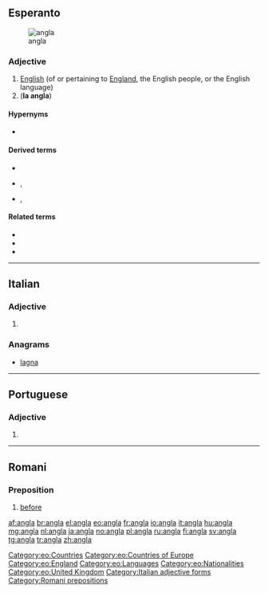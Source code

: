 ==Esperanto==
[[Image:Flag of England.svg|thumb|angla {{l|eo|flago}}]]

===Adjective===
{{eo-adj}}

# [[English]] (of or pertaining to [[England]], the English people, or the English language)
# ('''la angla''') {{short for|[[la]] [[angla lingvo]]||the English language|lang=eo}}

====Hypernyms====
* {{l|eo|brita|gloss=[[British]]}}

====Derived terms====
* {{l|eo|angla lingvo|gloss=English language}}
* {{l|eo|anglalingvano}}, {{l|eo|anglaparolanto|gloss=an English speaker, [[Anglophone]]}}
* {{l|eo|anglaparola}}, {{l|eo|anglaparolanta|gloss=English-speaking}}

====Related terms====
* {{l|eo|angle|gloss=in English}}
* {{l|eo|Anglio|gloss=England}}
* {{l|eo|anglo|gloss=an English [[person]]}}

{{eo GCSE|4}}

[[Category:eo:Countries]]
[[Category:eo:Countries of Europe]]
[[Category:eo:England]]
[[Category:eo:Languages]]
[[Category:eo:Nationalities]]
[[Category:eo:United Kingdom]]

----

==Italian==

===Adjective===
{{head|it}} {{g|f}}

# {{feminine of|anglo|lang=it}}

===Anagrams===
* [[lagna#Italian|lagna]]

[[Category:Italian adjective forms]]

----

==Portuguese==

===Adjective===
{{head|pt|adjective form}} {{g|f}}

# {{feminine of|anglo|lang=pt}}

----

==Romani==

===Preposition===
{{head|rom}}

# [[before]]

[[Category:Romani prepositions]]

[[af:angla]]
[[br:angla]]
[[el:angla]]
[[eo:angla]]
[[fr:angla]]
[[io:angla]]
[[it:angla]]
[[hu:angla]]
[[mg:angla]]
[[nl:angla]]
[[ja:angla]]
[[no:angla]]
[[pl:angla]]
[[ru:angla]]
[[fi:angla]]
[[sv:angla]]
[[tg:angla]]
[[tr:angla]]
[[zh:angla]]